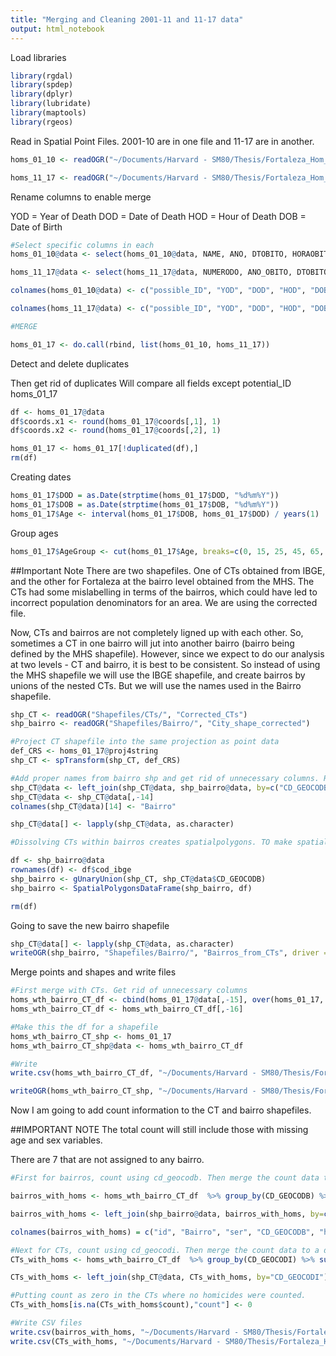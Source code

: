 ```yaml
---
title: "Merging and Cleaning 2001-11 and 11-17 data"
output: html_notebook
---
```


Load libraries

```r
library(rgdal)
library(spdep)
library(dplyr)
library(lubridate)
library(maptools)
library(rgeos)
```

Read in Spatial Point Files. 2001-10 are in one file and 11-17 are in another.

```r
homs_01_10 <- readOGR("~/Documents/Harvard - SM80/Thesis/Fortaleza_Hom_RGit_PRIVATE_Files/2001_10/", "hom2001a2010_final")

homs_11_17 <- readOGR("~/Documents/Harvard - SM80/Thesis/Fortaleza_Hom_RGit_PRIVATE_Files/2011_17/", "hom2011a2017_06042018" )

```

Rename columns to enable merge

YOD = Year of Death
DOD = Date of Death
HOD = Hour of Death
DOB = Date of Birth

```r
#Select specific columns in each
homs_01_10@data <- select(homs_01_10@data, NAME, ANO, DTOBITO, HORAOBITO, DTNASC, IDADE, SEXO, RACACOR, CAUSABAS, LINHAA, LINHAB, LINHAC, LINHAD, LINHAII, nome_novo)

homs_11_17@data <- select(homs_11_17@data, NUMERODO, ANO_OBITO, DTOBITO, HORAOBITO, DTNASC, IDADE, SEXO, RACACOR, CAUSABAS, LINHAA, LINHAB, LINHAC, LINHAD, LINHAII, BAIRRONOVO)

colnames(homs_01_10@data) <- c("possible_ID", "YOD", "DOD", "HOD", "DOB", "Age", "Sex", "Race", "Base_cause", "LineA", "LineB", "LineC", "LineD", "LineII", "Bairro")

colnames(homs_11_17@data) <- c("possible_ID", "YOD", "DOD", "HOD", "DOB", "Age", "Sex", "Race", "Base_cause", "LineA", "LineB", "LineC", "LineD", "LineII", "Bairro")

#MERGE

homs_01_17 <- do.call(rbind, list(homs_01_10, homs_11_17))
```

Detect and delete duplicates


Then get rid of duplicates
Will compare all fields except potential_ID
homs_01_17

```r
df <- homs_01_17@data
df$coords.x1 <- round(homs_01_17@coords[,1], 1)
df$coords.x2 <- round(homs_01_17@coords[,2], 1)

homs_01_17 <- homs_01_17[!duplicated(df),]
rm(df)
```


Creating dates

```r
homs_01_17$DOD = as.Date(strptime(homs_01_17$DOD, "%d%m%Y"))
homs_01_17$DOB = as.Date(strptime(homs_01_17$DOB, "%d%m%Y"))
homs_01_17$Age <- interval(homs_01_17$DOB, homs_01_17$DOD) / years(1)
```

Group ages

```r
homs_01_17$AgeGroup <- cut(homs_01_17$Age, breaks=c(0, 15, 25, 45, 65, Inf), labels=c("0-14","15-24","25-44","45-64","65+"))
```

##Important Note
There are two shapefiles. One of CTs obtained from IBGE, and the other for Fortaleza at the bairro level obtained from the MHS. The CTs had some mislabelling in terms of the bairros, which could have led to incorrect population denominators for an area. We are using the corrected file.

Now, CTs and bairros are not completely ligned up with each other. So, sometimes a CT in one bairro will jut into another bairro (bairro being defined by the MHS shapefile). However, since we expect to do our analysis at two levels - CT and bairro, it is best to be consistent. So instead of using the MHS shapefile we will use the IBGE shapefile, and create bairros by unions of the nested CTs. But we will use the names used in the Bairro shapefile.

```r
shp_CT <- readOGR("Shapefiles/CTs/", "Corrected_CTs")
shp_bairro <- readOGR("Shapefiles/Bairro/", "City_shape_corrected")

#Project CT shapefile into the same projection as point data
def_CRS <- homs_01_17@proj4string
shp_CT <- spTransform(shp_CT, def_CRS)

#Add proper names from bairro shp and get rid of unnecessary columns. Rename to bairro
shp_CT@data <- left_join(shp_CT@data, shp_bairro@data, by=c("CD_GEOCODB"="cod_ibge"))
shp_CT@data <- shp_CT@data[,-14]
colnames(shp_CT@data)[14] <- "Bairro"

shp_CT@data[] <- lapply(shp_CT@data, as.character)

#Dissolving CTs within bairros creates spatialpolygons. TO make spatialpolygonsdataframe, we keep the df from the bairro shapefile and add it afterwards.

df <- shp_bairro@data
rownames(df) <- df$cod_ibge
shp_bairro <- gUnaryUnion(shp_CT, shp_CT@data$CD_GEOCODB)
shp_bairro <- SpatialPolygonsDataFrame(shp_bairro, df)

rm(df)

```

Going to save the new bairro shapefile

```r
shp_CT@data[] <- lapply(shp_CT@data, as.character)
writeOGR(shp_bairro, "Shapefiles/Bairro/", "Bairros_from_CTs", driver = "ESRI Shapefile")
```



Merge points and shapes and write files

```r
#First merge with CTs. Get rid of unnecessary columns
homs_wth_bairro_CT_df <- cbind(homs_01_17@data[,-15], over(homs_01_17, shp_CT))
homs_wth_bairro_CT_df <- homs_wth_bairro_CT_df[,-16]

#Make this the df for a shapefile
homs_wth_bairro_CT_shp <- homs_01_17
homs_wth_bairro_CT_shp@data <- homs_wth_bairro_CT_df

#Write
write.csv(homs_wth_bairro_CT_df, "~/Documents/Harvard - SM80/Thesis/Fortaleza_Hom_RGit_PRIVATE_Files/homs_wth_bairro_CT_df.csv")

writeOGR(homs_wth_bairro_CT_shp, "~/Documents/Harvard - SM80/Thesis/Fortaleza_Hom_RGit_PRIVATE_Files/Shapefiles", "homs_wth_bairro_CT_shp", driver = "ESRI Shapefile")
```

Now I am going to add count information to the CT and bairro shapefiles.

##IMPORTANT NOTE
The total count will still include those with missing age and sex variables.

There are 7 that are not assigned to any bairro.

```r
#First for bairros, count using cd_geocodb. Then merge the count data to a df of bairros.

bairros_with_homs <- homs_wth_bairro_CT_df  %>% group_by(CD_GEOCODB) %>% summarise(count = n())

bairros_with_homs <- left_join(shp_bairro@data, bairros_with_homs, by=c("cod_ibge"="CD_GEOCODB"))

colnames(bairros_with_homs) = c("id", "Bairro", "ser", "CD_GEOCODB", "hom_total")

#Next for CTs, count using cd_geocodi. Then merge the count data to a df of CTs
CTs_with_homs <- homs_wth_bairro_CT_df  %>% group_by(CD_GEOCODI) %>% summarise(count = n())

CTs_with_homs <- left_join(shp_CT@data, CTs_with_homs, by="CD_GEOCODI")

#Putting count as zero in the CTs where no homicides were counted.
CTs_with_homs[is.na(CTs_with_homs$count),"count"] <- 0

#Write CSV files
write.csv(bairros_with_homs, "~/Documents/Harvard - SM80/Thesis/Fortaleza_Hom_RGit_PRIVATE_Files/bairros_with_total_count.csv")
write.csv(CTs_with_homs, "~/Documents/Harvard - SM80/Thesis/Fortaleza_Hom_RGit_PRIVATE_Files/CTs_with_total_count.csv")

```



